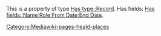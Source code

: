 This is a property of type [[Has type::Record]]. Has fields: [[Has fields::Name;Role;From Date;End Date]].
[[Category:Mediawiki-pages-heald-places]]

